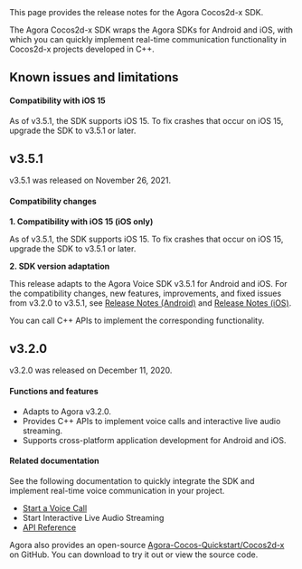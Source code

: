 <PlatformWrapper platform="cocos-2d-x">
This page provides the release notes for the Agora Cocos2d-x SDK.

The Agora Cocos2d-x SDK wraps the Agora <Vg k="VOICE" /> SDKs for Android and iOS, with which you can quickly implement real-time communication functionality in Cocos2d-x projects developed in C++.


## Known issues and limitations

#### Compatibility with iOS 15

As of v3.5.1, the SDK supports iOS 15. To fix crashes that occur on iOS 15, upgrade the SDK to v3.5.1 or later.

## v3.5.1

v3.5.1 was released on November 26, 2021.

#### Compatibility changes

**1. Compatibility with iOS 15 (iOS only)**

As of v3.5.1, the SDK supports iOS 15. To fix crashes that occur on iOS 15, upgrade the SDK to v3.5.1 or later.

**2. SDK version adaptation**

This release adapts to the Agora Voice SDK v3.5.1 for Android and iOS. For the compatibility changes, new features, improvements, and fixed issues from v3.2.0 to v3.5.1, see [Release Notes (Android)](release-notes) and [Release Notes (iOS)](elease-notes).

You can call C++ APIs to implement the corresponding functionality.

## v3.2.0

v3.2.0 was released on December 11, 2020.

#### Functions and features

- Adapts to Agora <Vg k="VSDK" /> v3.2.0.
- Provides C++ APIs to implement voice calls and interactive live audio streaming.
- Supports cross-platform application development for Android and iOS.

#### Related documentation

See the following documentation to quickly integrate the SDK and implement real-time voice communication in your project.

- [Start a Voice Call](../quickstart-guide/get-started-sdk)
- <Link to="/3.x/interactive-live-streaming/quickstart-guide/start-audio-streaming">Start Interactive Live Audio Streaming</Link>
- [API Reference](https://docs.agora.io/en/Voice/api-ref)

Agora also provides an open-source [Agora-Cocos-Quickstart/Cocos2d-x](https://github.com/AgoraIO-Community/Agora-Cocos-Quickstart/tree/master/Cocos2d-x) on GitHub. You can download to try it out or view the source code.

</PlatformWrapper>
